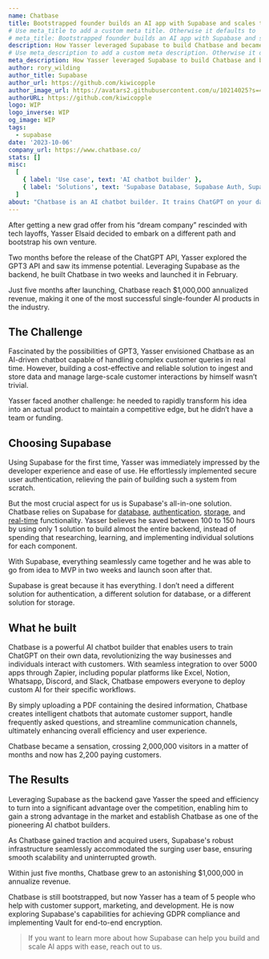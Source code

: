 ```yaml
---
name: Chatbase
title: Bootstrapped founder builds an AI app with Supabase and scales to $1M in 5 months
# Use meta_title to add a custom meta title. Otherwise it defaults to '{name} | Supabase Customer Stories':
# meta_title: Bootstrapped founder builds an AI app with Supabase and scales to $1M in 5 months
description: How Yasser leveraged Supabase to build Chatbase and became one of the most successful single-founder AI products.
# Use meta_description to add a custom meta description. Otherwise it defaults to {description}:
meta_description: How Yasser leveraged Supabase to build Chatbase and became one of the most successful single-founder AI products.
author: rory_wilding
author_title: Supabase
author_url: https://github.com/kiwicopple
author_image_url: https://avatars2.githubusercontent.com/u/10214025?s=400&u=c6775be2ae667e2acae3ccd347fed62bb3f5b3e7&v=4
authorURL: https://github.com/kiwicopple
logo: WIP
logo_inverse: WIP
og_image: WIP
tags:
  - supabase
date: '2023-10-06'
company_url: https://www.chatbase.co/
stats: []
misc:
  [
    { label: 'Use case', text: 'AI chatbot builder' },
    { label: 'Solutions', text: 'Supabase Database, Supabase Auth, Supabase Storage, Supabase Realtime' },
  ]
about: "Chatbase is an AI chatbot builder. It trains ChatGPT on your data and lets you add a chat widget to your website. Just upload a document or add a link to your website and get a chatbot that can answer any question about their content."
---
```


After getting a new grad offer from his “dream company” rescinded with tech layoffs, Yasser Elsaid decided to embark on a different path and bootstrap his own venture.

Two months before the release of the ChatGPT API, Yasser explored the GPT3 API and saw its immense potential. Leveraging Supabase as the backend, he built Chatbase in two weeks and launched it in February.

Just five months after launching, Chatbase reach $1,000,000 annualized revenue, making it one of the most successful single-founder AI products in the industry.

## The Challenge

Fascinated by the possibilities of GPT3, Yasser envisioned Chatbase as an AI-driven chatbot capable of handling complex customer queries in real time. However, building a cost-effective and reliable solution to ingest and store data and manage large-scale customer interactions by himself wasn’t trivial.

Yasser faced another challenge: he needed to rapidly transform his idea into an actual product to maintain a competitive edge, but he didn’t have a team or funding.

## Choosing Supabase

Using Supabase for the first time, Yasser was immediately impressed by the developer experience and ease of use. He effortlessly implemented secure user authentication, relieving the pain of building such a system from scratch.

But the most crucial aspect for us is Supabase's all-in-one solution. Chatbase relies on Supabase for [database](https://supabase.com/database), [authentication](https://supabase.com/auth), [storage](https://supabase.com/storage), and [real-time](https://supabase.com/realtime) functionality. Yasser believes he saved between 100 to 150 hours by using only 1 solution to build almost the entire backend, instead of spending that researching, learning, and implementing individual solutions for each component.

With Supabase, everything seamlessly came together and he was able to go from idea to MVP in two weeks and launch soon after that.

<Quote img="yasser-elsaid-chatbase.jpeg" caption="Yasser Elsaid, Founder of Chatbase.">
  <p>
    Supabase is great because it has everything. I don’t need a different solution for authentication, a different solution for database, or a different solution for storage.
  </p>
</Quote>

## What he built

Chatbase is a powerful AI chatbot builder that enables users to train ChatGPT on their own data, revolutionizing the way businesses and individuals interact with customers. With seamless integration to over 5000 apps through Zapier, including popular platforms like Excel, Notion, Whatsapp, Discord, and Slack, Chatbase empowers everyone to deploy custom AI for their specific workflows.

By simply uploading a PDF containing the desired information, Chatbase creates intelligent chatbots that automate customer support, handle frequently asked questions, and streamline communication channels, ultimately enhancing overall efficiency and user experience.

Chatbase became a sensation, crossing 2,000,000 visitors in a matter of months and now has 2,200 paying customers.

## The Results

Leveraging Supabase as the backend gave Yasser the speed and efficiency to turn into a significant advantage over the competition, enabling him to gain a strong advantage in the market and establish Chatbase as one of the pioneering AI chatbot builders.

As Chatbase gained traction and acquired users, Supabase's robust infrastructure seamlessly accommodated the surging user base, ensuring smooth scalability and uninterrupted growth.

Within just five months, Chatbase grew to an astonishing $1,000,000 in annualize revenue.

Chatbase is still bootstrapped, but now Yasser has a team of 5 people who help with customer support, marketing, and development. He is now exploring Supabase's capabilities for achieving GDPR compliance and implementing Vault for end-to-end encryption.

> If you want to learn more about how Supabase can help you build and scale AI apps with ease, reach out to us.
